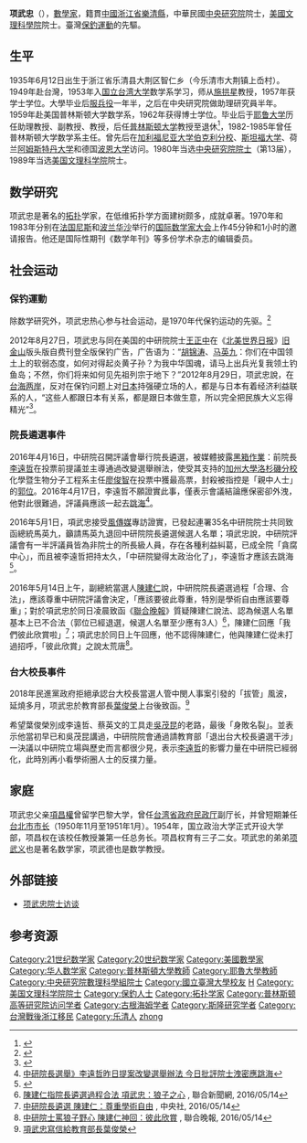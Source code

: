{{Infobox scientist
|name              = 项武忠
| caption = Wu-Chung Hsiang
|birth_date        =  {{bda|1935|6|12}}
|birth_place       = {{ROC}}[[浙江省|浙江省]][[乐清县|乐清县]]
|image=
|citizenship       = 
|nationality       =
|ethnicity         = 
|fields            = 
|workplaces        = [[耶鲁大学|耶鲁大学]]<br>[[普林斯顿大学|普林斯顿大学]]
|alma_mater        = [[國立臺灣大学|國立臺灣大学]]<br>普林斯頓大學
|doctoral_advisor  =
|academic_advisors = 
|doctoral_students =
|notable_students  = 
|known_for         = [[保钓运动|保钓运动]]
|author_abbrev_bot = 
|author_abbrev_zoo = 
|influences        = 
|influenced        = 
|awards            =
|religion          =
|signature         =
|footnotes         = 
}}
'''项武忠'''（{{bd|1935年|6月12日|catIdx=H项}}），[[數學家|數學家]]，籍貫[[中國|中國]][[浙江省|浙江省]][[樂清縣|樂清縣]]，中華民國[[中央研究院|中央研究院]]院士，[[美國文理科學院|美國文理科學院]]院士。臺灣[[保釣運動|保釣運動]]的先驅。

== 生平 ==
1935年6月12日出生于浙江省乐清县大荆区智仁乡（今乐清市大荆镇上岙村）。1949年赴台灣，1953年入[[国立台湾大学|国立台湾大学]]数学系学习，师从[[施拱星|施拱星]]教授，1957年获学士学位。大學毕业后[[服兵役|服兵役]]一年半，之后在中央研究院做助理研究員半年。1959年赴美国普林斯顿大学数学系，1962年获得博士学位。毕业后于[[耶鲁大学|耶鲁大学]]历任助理教授、副教授、教授，后任[[普林斯顿大学|普林斯顿大学]]教授至退休<ref>{{cite web|url=https://www.math.princeton.edu/directory/wu-chung-hsiang | title = Wu-Chung Hsiang, Department of Mathematics}}</ref>，1982-1985年曾任普林斯顿大学数学系主任。曾先后在[[加利福尼亚大学伯克利分校|加利福尼亚大学伯克利分校]]、[[斯坦福大学|斯坦福大学]]、荷兰[[阿姆斯特丹大学|阿姆斯特丹大学]]和德国[[波恩大学|波恩大学]]访问。1980年当选[[中央研究院院士|中央研究院院士]]（第13届），1989年当选[[美国文理科学院|美国文理科学院]]院士。

== 数学研究 ==
项武忠是著名的[[拓扑|拓扑]]学家，在低维拓扑学方面建树颇多，成就卓著。1970年和1983年分别在[[法国|法国]][[尼斯|尼斯]]和[[波兰|波兰]][[华沙|华沙]]举行的[[国际数学家大会|国际数学家大会]]上作45分钟和1小时的邀请报告。他还是国际性期刊《数学年刊》等多份学术杂志的编辑委员。

== 社会运动 ==
===保钓運動===
除数学研究外，项武忠热心参与社会运动，是1970年代保钓运动的先驱。<ref>{{cite web|url=http://archives.lib.nthu.edu.tw/diaoyun/history/05.htm | title = 项武忠院士访谈}}</ref>

2012年8月27日，项武忠与同在美国的中研院院士[[王正中|王正中]]在《[[北美世界日报|北美世界日报]]》[[旧金山|旧金山]]版头版自费刊登全版保钓广告，广告语为：“[[胡锦涛|胡锦涛]]、[[马英九|马英九]]：你们在中国领土上的软弱态度，如何对得起炎黄子孙？为我中华国魂，请马上出兵光复我领土钓鱼岛；不然，你们将来如何见先祖列宗于地下？”2012年8月29日，项武忠說，在[[台海两岸|台海两岸]]，反对在保钓问题上对[[日本|日本]]持强硬立场的人，都是与日本有着经济利益联系的人，“这些人都跟日本有关系，都是跟日本做生意，所以完全把民族大义忘得精光”<ref>{{cite web|url=http://www.rfa.org/mandarin/yataibaodao/ck-08292012091926.html | title = 旅美台湾两院士登广告吁胡锦涛马英九出兵光复钓鱼岛}}</ref>。

===院長遴選事件===
2016年4月16日，中研院召開評議會舉行院長遴選，被媒體披露[[黑箱作業|黑箱作業]]：前院長[[李遠哲|李遠哲]]在投票前提議並主導通過改變選舉辦法，使受其支持的[[加州大學洛杉磯分校|加州大學洛杉磯分校]]化學暨生物分子工程系主任[[廖俊智|廖俊智]]在投票中獲最高票，封殺被指控是「親中人士」的[[郭位|郭位]]。2016年4月17日，李遠哲不願證實此事，僅表示會議結論應保密卻外洩，他對此很難過，評議員應該一起去[[跳海|跳海]]<ref>[http://www.storm.mg/article/104700 中研院長選舉》李遠哲昨日提案改變選舉辦法 今日批評院士洩密應跳海]</ref>。

2016年5月1日，項武忠接受[[風傳媒|風傳媒]]專訪證實，已發起連署35名中研院院士共同致函總統馬英九，籲請馬英九退回中研院院長遴選候選人名單；項武忠說，中研院評議會有一半評議員皆為非院士的所長級人員，存在各種利益糾葛，已成全院「貪腐中心」，而且被李遠哲把持太久，「中研院變得太政治化了」，李遠哲才應該去跳海<ref>{{Cite web |url=http://www.storm.mg/article/111886 |title=獨家》院士發起連署籲馬總統退回中研院長名單 項武忠：李遠哲長期把持 評議會已是「貪腐中心」 |accessdate=2016-05-07 |archive-date=2016-05-06 |archive-url=https://web.archive.org/web/20160506091438/http://www.storm.mg/article/111886 |dead-url=no }}</ref>。

2016年5月14日上午，副總統當選人[[陳建仁|陳建仁]]說，中研院院長遴選過程「合理、合法」，應該尊重中研院評議會決定，「應該要彼此尊重，特別是學術自由應該要尊重」；對於項武忠於同日凌晨致函《[[聯合晚報|聯合晚報]]》質疑陳建仁說法、認為候選人名單基本上已不合法（郭位已經退選，候選人名單至少應有3人）<ref>[http://udn.com/news/story/9700/1694217 陳建仁指院長遴選過程合法 項武忠：狼子之心] {{Wayback|url=http://udn.com/news/story/9700/1694217 |date=20160516025622 }}, 聯合新聞網, 2016/05/14</ref>，陳建仁回應「我們彼此欣賞啦」<ref>[http://www.cna.com.tw/news/firstnews/201605140033-1.aspx 中研院長遴選 陳建仁：尊重學術自由] {{Wayback|url=http://www.cna.com.tw/news/firstnews/201605140033-1.aspx |date=20160515101751 }}, 中央社, 2016/05/14</ref>；項武忠於同日上午回應，他不認得陳建仁，他與陳建仁從未打過招呼，「彼此欣賞」之說太荒唐<ref>[http://udn.com/news/story/9700/1694554 中研院士罵狼子野心 陳建仁神回：彼此欣賞] {{Wayback|url=http://udn.com/news/story/9700/1694554 |date=20160514070842 }}, 聯合晚報, 2016/05/14</ref>。

===台大校長事件===
2018年民進黨政府拒絕承認台大校長當選人管中閔人事案引發的「拔管」風波，延燒多月，项武忠於教育部長[[葉俊榮|葉俊榮]]上台後致函。<ref>[http://www.chinatimes.com/realtimenews/20180719002757-260405 項武忠寫信給教育部長葉俊榮]</ref>

希望葉俊榮別成李遠哲、蔡英文的工具走[[吳茂昆|吳茂昆]]的老路，最後「身敗名裂」。並表示他當初早已和吳茂昆講過，中研院院會通過請教育部「退出台大校長遴選干涉」一決議以中研院立場與歷史而言都很少見，表示[[李遠哲|李遠哲]]的影響力量在中研院已經弱化，此時別再小看學術圈人士的反撲力量。

== 家庭 ==
项武忠父亲[[項昌權|項昌權]]曾留学巴黎大学，曾任[[台湾省政府民政厅|台湾省政府民政厅]]副厅长，并曾短期兼任[[台北市市长|台北市市长]]（1950年11月至1951年1月）。1954年，国立政治大学正式开设大学部，项昌权在该校任教授兼第一任总务长。项昌权育有三子二女。项武忠的弟弟[[项武义|项武义]]也是著名数学家，项武德也是数学教授。

== 外部链接 ==
* [http://archives.lib.nthu.edu.tw/diaoyun/history/05.htm 项武忠院士访谈]

== 参考资源 ==
{{reflist}}

{{中央研究院第十三届院士}}
{{normdaten}}
{{DEFAULTSORT:X}}
[[Category:21世纪数学家|Category:21世纪数学家]]
[[Category:20世纪数学家|Category:20世纪数学家]]
[[Category:美國數學家|Category:美國數學家]]
[[Category:华人数学家|Category:华人数学家]]
[[Category:普林斯頓大學教師|Category:普林斯頓大學教師]]
[[Category:耶魯大學教師|Category:耶魯大學教師]]
[[Category:中央研究院數理科學組院士|Category:中央研究院數理科學組院士]]
[[Category:國立臺灣大學校友|Category:國立臺灣大學校友]]
[[Category:普林斯頓大學校友|H]]
[[Category:美国文理科学院院士|Category:美国文理科学院院士]]
[[Category:保釣人士|Category:保釣人士]]
[[Category:拓扑学家|Category:拓扑学家]]
[[Category:普林斯顿高等研究院访问学者|Category:普林斯顿高等研究院访问学者]]
[[Category:古根海姆学者|Category:古根海姆学者]]
[[Category:斯隆研究学者|Category:斯隆研究学者]]
[[Category:台灣戰後浙江移民|Category:台灣戰後浙江移民]]
[[Category:乐清人|Category:乐清人]]
[[Category:項姓|zhong]]